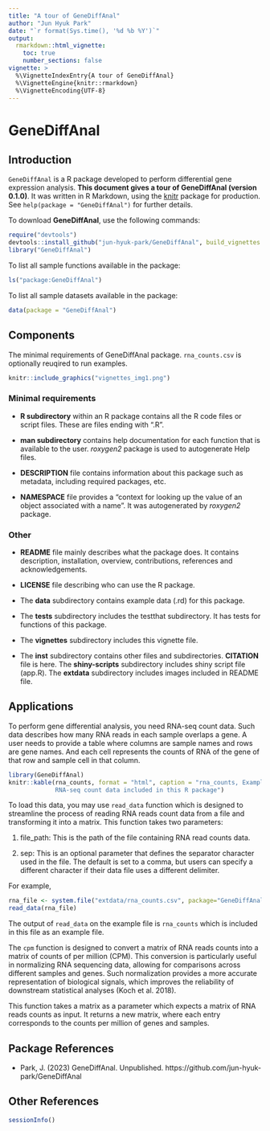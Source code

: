 ```yaml
---
title: "A tour of GeneDiffAnal"
author: "Jun Hyuk Park"
date: "`r format(Sys.time(), '%d %b %Y')`"
output: 
  rmarkdown::html_vignette:
    toc: true
    number_sections: false
vignette: >
  %\VignetteIndexEntry{A tour of GeneDiffAnal}
  %\VignetteEngine{knitr::rmarkdown}
  %\VignetteEncoding{UTF-8}
---
```


# GeneDiffAnal
       
## Introduction

`GeneDiffAnal` is a R package developed to perform differential gene expression
analysis. **This document gives a tour of GeneDiffAnal (version 0.1.0)**.
It was written in R Markdown, using the
[knitr](https://cran.r-project.org/package=knitr) package for production.
See `help(package = "GeneDiffAnal")` for further details. 

To download **GeneDiffAnal**, use the following commands:

``` r
require("devtools")
devtools::install_github("jun-hyuk-park/GeneDiffAnal", build_vignettes = TRUE)
library("GeneDiffAnal")
```

To list all sample functions available in the package:

``` r
ls("package:GeneDiffAnal")
```

To list all sample datasets available in the package:

``` r
data(package = "GeneDiffAnal")
```


## Components

The minimal requirements of GeneDiffAnal package. `rna_counts.csv` is 
optionally reuqired to run examples.

```r
knitr::include_graphics("vignettes_img1.png")
```

### Minimal requirements

* **R subdirectory** within an R package contains all the R code files
or script files. These are files ending with ".R". 

* **man subdirectory** contains help documentation for each function that
is available to the user. *roxygen2* package is used to autogenerate Help files.

* **DESCRIPTION** file contains information about this package such as
metadata, including required packages, etc.

* **NAMESPACE** file provides a "context for looking up the value of an object
associated with a name". It was autogenerated by *roxygen2* package.

### Other

* **README** file mainly describes what the package does. It contains
description, installation, overview, contributions, references and
acknowledgements.

* **LICENSE** file describing who can use the R package. 

* The **data** subdirectory contains example data (.rd) for this package.

* The **tests** subdirectory includes the testthat subdirectory. It has tests
for functions of this package.

* The **vignettes** subdirectory includes this vignette file.

* The **inst** subdirectory contains other files and subdirectories.
**CITATION** file is here. The **shiny-scripts** subdirectory includes shiny
script file (app.R). The **extdata** subdirectory includes images included in README 
file.




## Applications

To perform gene differential analysis, you need RNA-seq count data. Such data
describes how many RNA reads in each sample overlaps a gene. A user needs to 
provide a table where columns are sample names and rows are gene names. And 
each cell represents the counts of RNA of the gene of that row and sample cell 
in that column.

```r
library(GeneDiffAnal)
knitr::kable(rna_counts, format = "html", caption = "rna_counts, Example of 
             RNA-seq count data included in this R package")
```

To load this data, you may use `read_data` function which is designed to 
streamline the process of reading RNA reads count data from a file and 
transforming it into a matrix. This function takes two parameters:

1. file_path: This is the path of the file containing RNA read counts data.

2. sep: This is an optional parameter that defines the separator character 
used in the file. The default is set to a comma, but users can specify a 
different character if their data file uses a different delimiter.

For example,

```r
rna_file <- system.file("extdata/rna_counts.csv", package="GeneDiffAnal")
read_data(rna_file)
```

The output of `read_data` on the example file is `rna_counts` which is 
included in this file as an example file.

The `cpm` function is designed to convert a matrix of RNA reads counts into a 
matrix of counts of per million (CPM). This conversion is particularly useful 
in normalizing RNA sequencing data, allowing for comparisons across different 
samples and genes. Such normalization provides a more accurate representation 
of biological signals, which improves the reliability of downstream statistical 
analyses (Koch et al. 2018).

This function takes a matrix as a parameter which expects a matrix of RNA reads 
counts as input. It returns a new matrix, where each entry corresponds to the 
counts per million of genes and samples.

## Package References

- Park, J. (2023) GeneDiffAnal. Unpublished.
https://github.com/jun-hyuk-park/GeneDiffAnal

## Other References


```r
sessionInfo()
```

